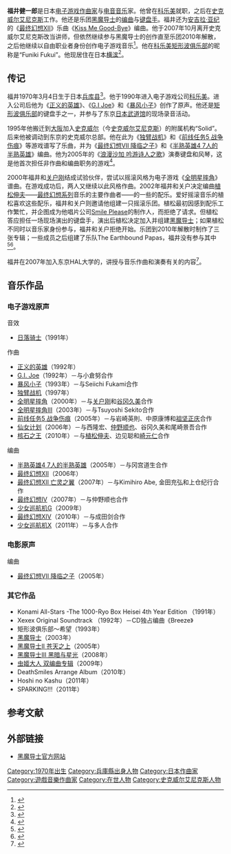 {{NoteTA
| G1=Games
| G2=Square Enix
}}
{{Infobox musical artist
| name = 福井健一郎
| image =
| background = non_vocal_instrumentalist
| birth_date = 1970年3月4日
| birth_place =日本[[兵库县|兵库县]]
| instrument = [[钢琴|钢琴]]、[[风琴|风琴]]、[[吉他|吉他]]、[[爵士鼓|鼓]]、[[电子键盘|电子键盘]]
| genre = [[电音音乐|电音音乐]]
| occupation = [[作曲家|作曲家]]、[[音乐家|音乐家]]、[[键盘手|键盘手]]
| years_active = 1991–
| label = [[DigiCube|DigiCube]]<br />[[史克威尔艾尼克斯|史克威尔艾尼克斯]]<br />[[环球唱片|环球唱片]]<br />Sony Music Distribution<br />[[Dog_Ear_Records|Dog Ear Records]]
| associated_acts = [[黑魔导士|黑魔导士]]
}}
{{Japanese|japanese=福井健一郎|kana=ふくい けんいちろう|romaji=Fukui Ken'ichirō}}

'''福井健一郎'''是日本[[电子游戏音乐|电子游戏作曲家]]与[[电音音乐|电音音乐]]家。他曾在[[科乐美|科乐美]]就职，之后在[[史克威尔艾尼克斯|史克威尔艾尼克斯]]工作。他还是乐团[[黑魔导士|黑魔导士]]的[[编曲|编曲]]与[[键盘手|键盘手]]。福井还为[[安吉拉·亚纪|安吉拉·亚纪]]的《[[最终幻想XII|最终幻想XII]]》乐曲《[[Kiss_Me_Good-Bye|Kiss Me Good-Bye]]》编曲。他于2007年10月离开史克威尔艾尼克斯改当讲师，但依然继续参与黑魔导士的创作直至乐团2010年解散，之后他继续以自由职业者身份创作电子游戏音乐<ref>{{cite web |url=http://www.squareenixmusic.com/composers/fukui/ |title=Square Enix Music Online :: Kenichiro Fukui |publisher=Squareenixmusic.com |accessdate=2008-10-13 |archive-date=2016-03-05 |archive-url=https://web.archive.org/web/20160305005927/http://www.squareenixmusic.com/composers/fukui/ |dead-url=no }}</ref>。他在[[科乐美矩形波俱乐部|科乐美矩形波俱乐部]]的昵称是“Funiki Fukui”。他现居住在日本[[横滨|横滨]]<ref name="Twitter">{{cite web |url=https://twitter.com/Hitsuji_Onsen |title=福井健一郎 |language=ja |publisher=[[Twitter|Twitter]] |accessdate=2013-03-04 |archive-date=2020-05-23 |archive-url=https://web.archive.org/web/20200523002654/https://twitter.com/Hitsuji_Onsen |dead-url=no }}</ref>。

== 传记 ==

福井1970年3月4日生于日本[[兵库县|兵库县]]<ref name="SEpage">{{cite web |url=http://www.square-enix.co.jp/music/sem/page/cm/profile/fukui/ |title=Kenichiro Fukui |language=ja |publisher=[[Square_Enix|Square Enix]] |accessdate=2013-03-04 |archive-url=https://web.archive.org/web/20160229100005/http://www.square-enix.co.jp/music/sem/page/cm/profile/fukui/ |archive-date=2016-02-29 |dead-url=yes }}</ref>。他于1990年进入电子游戏公司[[科乐美|科乐美]]。进入公司后他为《[[正义的英雄|正义的英雄]]》、《[[G.I_Joe|G.I Joe]]》和《[[暴风小子|暴风小子]]》创作了原声。他还是[[矩形波俱乐部|矩形波俱乐部]]的键盘手之一，并参与了东京[[日本武道馆|日本武道馆]]的现场录音活动。

1995年他搬迁到[[大阪市|大阪]]加入[[史克威尔|史克威尔]]（今[[史克威尔艾尼克斯|史克威尔艾尼克斯]]）的附属机构“Solid”。后来他被调动到东京的史克威尔总部。他在此为《[[独臂战机|独臂战机]]》和《[[前线任务5_战争伤痕|前线任务5 战争伤痕]]》等游戏谱写了乐曲，并为《[[最终幻想VII_降临之子|最终幻想VII 降临之子]]》和《[[半熟英雄4_7人的半熟英雄|半熟英雄4 7人的半熟英雄]]》编曲。他为2005年的《[[浪漫沙加_吟游诗人之歌|浪漫沙加 吟游诗人之歌]]》演奏键盘和风琴，这是他首次担任非作曲和编曲职务的游戏<ref name="CCBint">{{cite web |url=http://www.cocoebiz.com/report/romasaga_zadankai_part1.html |title=Kenji Ito and SQUARE-ENIX talk to CocoeBiz - Inside ~Romancing Saga -Mistrel Song- ~Special (Part 1) |publisher=CocoeBiz |date=2005-04-22 |accessdate=2013-03-04 |deadurl=yes |archiveurl=https://web.archive.org/web/20130327162450/http://www.cocoebiz.com/report/romasaga_zadankai_part1.html |archivedate=2013-03-27 }}</ref>。

2000年福井和[[关户刚|关户刚]]结成试验伙伴，尝试以摇滚风格为电子游戏《[[全明星摔角|全明星摔角]]》谱曲。在游戏成功后，两人又继续以此风格作曲。2002年福井和关户决定编曲[[植松伸夫|植松伸夫]]——[[最终幻想系列|最终幻想系列]]音乐的主要作曲者——的一些的配乐。爱好摇滚音乐的植松喜欢这些配乐，福井和关户则邀请他组建一只摇滚乐团。植松最初因感到配乐工作繁忙，并企图成为他唱片公司[[Smile_Please|Smile Please]]的制作人，而拒绝了请求。但植松答应担任一场现场演出的键盘手，演出后植松决定加入并组建[[黑魔导士|黑魔导士]]；如果植松不同时以音乐家身份参与，福井和关户拒绝开始。乐团到2010年解散时制作了三张专辑；一些成员之后组建了乐队The Earthbound Papas，福井没有参与其中<ref name="u-2">{{cite web|url=http://www.gameinformer.com/News/Story/200905/N09.0527.1612.59659.htm?Page=3 |title=Nobuo Uematsu: The Man Behind The Music |work=[[Game_Informer|Game Informer]] |first=Meagan |last=VanBurkleo |date=2009-05-27 |accessdate=2009-06-16 |archiveurl=https://web.archive.org/web/20090601154539/http://gameinformer.com/News/Story/200905/N09.0527.1612.59659.htm?Page=3 |archivedate=2009-06-01 |deadurl=yes }}</ref><ref name="DitL interview">{{cite web|url=http://www.1up.com/do/feature?pager.offset=0&cId=3166165|title=A Day in the Life of Final Fantasy's Nobuo Uematsu|publisher=[[1UP.com|1UP.com]]|first=James|last=Mielke|date=2008-02-15|accessdate=2008-08-05|archive-date=2012-07-16|archive-url=https://archive.is/20120716121043/http://www.1up.com/do/feature?pager.offset=0&cId=3166165|dead-url=no}}</ref>。

福井在2007年加入东京HAL大学的，讲授与音乐作曲和演奏有关的内容<ref name="Facebook">{{cite web |url=http://www.facebook.com/kenichiro.fukui.7 |title=Kenichiro Fukui |publisher=[[Facebook|Facebook]] |accessdate=2013-03-04 |language=ja |archive-date=2021-02-18 |archive-url=https://web.archive.org/web/20210218054535/https://www.facebook.com/kenichiro.fukui.7 |dead-url=no }}</ref>。

== 音乐作品 ==

=== 电子游戏原声 ===

; 音效
* [[日落骑士|日落骑士]]（1991年）

; 作曲
* [[正义的英雄|正义的英雄]]（1992年）
* [[G.I._Joe_(arcade_game)|G.I. Joe]]（1992年）－与小倉努合作
* [[暴风小子|暴风小子]]（1993年）－与Seiichi Fukami合作
* [[独臂战机|独臂战机]]（1997年）
* [[全明星摔角|全明星摔角]]（2000年）－与[[关户刚|关户刚]]和[[谷冈久美|谷冈久美]]合作
* [[全明星摔角III|全明星摔角III]]（2003年）－与Tsuyoshi Sekito合作
* [[前线任务5_战争伤痕|前线任务5 战争伤痕]]（2005年）－与岩崎英則、中原康博和[[祖坚正庆|祖坚正庆]]合作
* [[仙女计划|仙女计划]]（2006年）－与西隆宏、[[仲野顺也|仲野顺也]]、谷冈久美和尾崎景吾合作
* [[核石之王|核石之王]]（2010年）－与[[植松伸夫|植松伸夫]]、边见聪和[[崎元仁|崎元仁]]合作

; 编曲
* [[半熟英雄4_7人的半熟英雄|半熟英雄4 7人的半熟英雄]]（2005年）－与冈宫道生合作
* [[最终幻想XII|最终幻想XII]]（2006年）
* [[最终幻想XII_亡灵之翼|最终幻想XII 亡灵之翼]]（2007年）－与Kimihiro Abe, 金田充弘和上仓纪行合作
* [[最终幻想IV_(任天堂DS)|最终幻想IV]]（2007年）－与仲野顺也合作
* [[少女巡航机G|少女巡航机G]]（2009年）
* [[最终幻想XIV|最终幻想XIV]]（2010年）－与成田剑合作
* [[少女巡航机X|少女巡航机X]]（2011年）－与多人合作

=== 电影原声 ===

; 编曲
* [[最终幻想VII_降临之子|最终幻想VII 降临之子]]（2005年）

=== 其它作品 ===

* Konami All-Stars -The 1000-Ryo Box Heisei 4th Year Edition （1991年）
* Xexex Original Soundtrack （1992年）－CD独占编曲《Breeze》
* 矩形波俱乐部～希望（1993年）
* [[黑魔导士_(专辑)|黑魔导士]]（2003年）
* [[黑魔导士II_苍天之上|黑魔导士II 苍天之上]]（2005年）
* [[黑魔导士III_黑暗与星光|黑魔导士III 黑暗与星光]]（2008年）
* [[虫姬大人|虫姬大人 双编曲专辑]]（2009年）
* DeathSmiles Arrange Album（2010年）
* Hoshi no Kashu（2011年）
* SPARKING!!!（2011年）

== 参考文献 ==
{{reflist}}

== 外部链接 ==

* [https://web.archive.org/web/20070101105046/http://www.square-enix.co.jp/music/sem/page/uematsu/tbm2/index.html 黑魔导士官方网站]

{{Authority control}}
{{DEFAULTSORT:Fukui Kenichiro}}
[[Category:1970年出生|Category:1970年出生]]
[[Category:兵庫縣出身人物|Category:兵庫縣出身人物]]
[[Category:日本作曲家|Category:日本作曲家]]
[[Category:遊戲音樂作曲家|Category:遊戲音樂作曲家]]
[[Category:在世人物|Category:在世人物]]
[[Category:史克威尔艾尼克斯人物|Category:史克威尔艾尼克斯人物]]